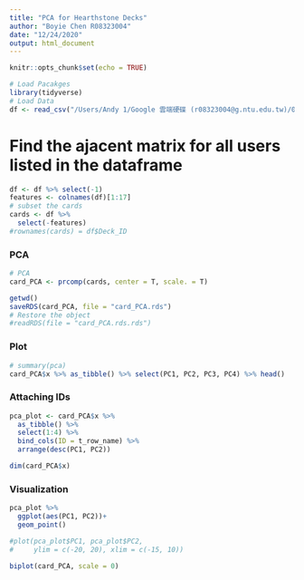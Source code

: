 ```yaml
---
title: "PCA for Hearthstone Decks"
author: "Boyie Chen R08323004"
date: "12/24/2020"
output: html_document
---
```


```r
knitr::opts_chunk$set(echo = TRUE)
```

```r
# Load Pacakges
library(tidyverse)
# Load Data
df <- read_csv("/Users/Andy 1/Google 雲端硬碟 (r08323004@g.ntu.edu.tw)/0 Semesters/HS/2_tidy_data/data/df_Decks_tidy.csv")
```
# Find the ajacent matrix for all users listed in the dataframe

```r
df <- df %>% select(-1)
features <- colnames(df)[1:17]
# subset the cards
cards <- df %>% 
  select(-features)
#rownames(cards) = df$Deck_ID
```

### PCA
```r
# PCA
card_PCA <- prcomp(cards, center = T, scale. = T)
```

```r
getwd()
saveRDS(card_PCA, file = "card_PCA.rds")
# Restore the object
#readRDS(file = "card_PCA.rds.rds")
```

### Plot

```r
# summary(pca)
card_PCA$x %>% as_tibble() %>% select(PC1, PC2, PC3, PC4) %>% head()
```
### Attaching IDs

```r
pca_plot <- card_PCA$x %>%
  as_tibble() %>%
  select(1:4) %>%
  bind_cols(ID = t_row_name) %>% 
  arrange(desc(PC1, PC2))
```

```r
dim(card_PCA$x)
```

### Visualization

```r
pca_plot %>% 
  ggplot(aes(PC1, PC2))+
  geom_point()

#plot(pca_plot$PC1, pca_plot$PC2,
#     ylim = c(-20, 20), xlim = c(-15, 10))
```

```r
biplot(card_PCA, scale = 0)
```
